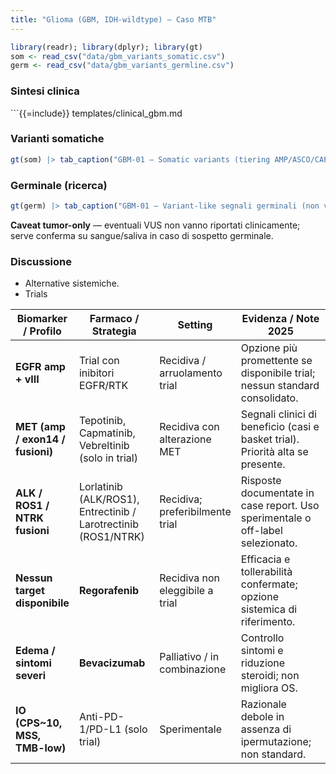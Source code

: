 ```yaml
---
title: "Glioma (GBM, IDH-wildtype) — Caso MTB"
---
```


```r
library(readr); library(dplyr); library(gt)
som <- read_csv("data/gbm_variants_somatic.csv")
germ <- read_csv("data/gbm_variants_germline.csv")
```

### Sintesi clinica
```{{=include}} templates/clinical_gbm.md

### Varianti somatiche
```r
gt(som) |> tab_caption("GBM-01 — Somatic variants (tiering AMP/ASCO/CAP, ESCAT)")
```

### Germinale (ricerca)
```r
gt(germ) |> tab_caption("GBM-01 — Variant-like segnali germinali (non validati, da confermare)")
```

::: callout-warning
**Caveat tumor-only** — eventuali VUS non vanno riportati clinicamente; serve conferma su sangue/saliva in caso di sospetto germinale.
:::

### Discussione
- Alternative sistemiche.
- Trials


| **Biomarker / Profilo**          | **Farmaco / Strategia**                                        | **Setting**                     | **Evidenza / Note 2025**                                                       |
| -------------------------------- | -------------------------------------------------------------- | ------------------------------- | ------------------------------------------------------------------------------ |
| **EGFR amp + vIII**              | Trial con inibitori EGFR/RTK                                   | Recidiva / arruolamento trial   | Opzione più promettente se disponibile trial; nessun standard consolidato.     |
| **MET (amp / exon14 / fusioni)** | Tepotinib, Capmatinib, Vebreltinib (solo in trial)             | Recidiva con alterazione MET    | Segnali clinici di beneficio (casi e basket trial). Priorità alta se presente. |
| **ALK / ROS1 / NTRK fusioni**    | Lorlatinib (ALK/ROS1), Entrectinib / Larotrectinib (ROS1/NTRK) | Recidiva; preferibilmente trial | Risposte documentate in case report. Uso sperimentale o off-label selezionato. |
| **Nessun target disponibile**    | **Regorafenib**                                                | Recidiva non eleggibile a trial | Efficacia e tollerabilità confermate; opzione sistemica di riferimento.        |
| **Edema / sintomi severi**       | **Bevacizumab**                                                | Palliativo / in combinazione    | Controllo sintomi e riduzione steroidi; non migliora OS.                       |
| **IO (CPS\~10, MSS, TMB-low)**   | Anti-PD-1/PD-L1 (solo trial)                                   | Sperimentale                    | Razionale debole in assenza di ipermutazione; non standard.                    |

